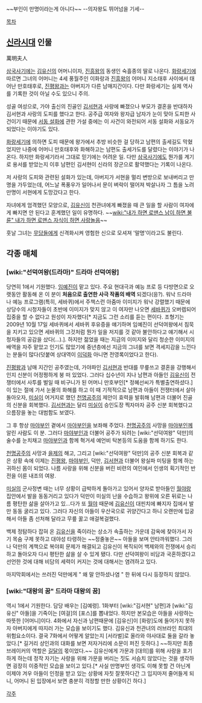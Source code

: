 ~~부인이 만명이라는게 아니다~~ --의자왕도 뛰어넘을 기세--

[[목차]]

== [[신라]]시대 인물 ==
萬明夫人

[[삼국사기]]에는 [[김유신]]의 어머니이자, [[진흥왕]]의 동생인 숙흘종의 딸로 나온다. [[화랑세기]]에 따르면 그녀의 어머니는 4세 풍월주인 이화랑과 [[진흥왕]]의 어머니 지소태후 사이에서 태어난 만호태후로, [[진평왕]]과는 아버지가 다른 남매지간이다. 다만 화랑세기는 실제 역사를 기록한 것이 아닐 수도 있으니 주의.

성골 여성으로, 가야 출신의 진골인 [[김서현]]과 사랑에 빠졌으나 부모가 결혼을 반대하자 김서현과 사랑의 도피를 했다고 한다. 공주급 여자와 왕자급 남자가 눈이 맞아 도피한 사건이기 때문에 [[서동 설화]]에 관한 가설 중에는 이 사건이 와전되어 서동 설화와 서동요가 되었다는 이야기도 있다. 

[[화랑세기]]에 의하면 도피 때문에 왕가에서 추방 비슷한 걸 당하고 남편의 출세길도 막혔었지만 나중에 어머니 만호태후와 화해하고는 남편도 출세가도를 달렸다는 이야기가 나온다. 하지만 화랑세기라서 그대로 믿기에는 어려운 일. 다만 [[삼국사기]]에도 뭔가를 계기로 용서를 받았는지 이후 남편인 김서현이 신라의 장군으로 활약했다는 기록이 나온다.

저 사랑의 도피와 관련된 설화가 있는데, 아버지가 서현을 멀리 변방으로 보내버리고 만명을 가두었는데, 어느날 폭풍우가 일어나서 문이 벼락이 떨어져 박살나자 그 틈을 노려 만명이 서현에게 도망갔다고 한다.

자녀에게 엄격했던 모양으로, [[김유신]]이 천관녀에게 빠졌을 때 큰 일을 할 사람이 여자에게 빠지면 안 된다고 훈계했던 일이 유명하다. ~~[[wiki:"내가 하면 로맨스 남이 하면 불륜" 내가 하면 로맨스 자식이 하면 사랑놀음]]~~

훗날 그녀는 [[무당]]들에게 신격화시켜 영험한 신으로 모셔져 '말명'이라고도 불린다.


== 각종 매체 ==
=== [wiki:"선덕여왕(드라마)" 드라마 선덕여왕] ===
당연히 1에서 기원했다.
[[임예진]]이 맡고 있다. 주요 현대극과 예능 프로 등 다방면으로 오랫동안 활동해 온 이 분이 '''처음으로 출연한 사극 작품의 배역''' 되겠다(응?). 워낙 드라마나 예능 프로그램(특히, 세바퀴)에서 주책스런 아줌마 이미지가 워낙 강렬했기 때문에 상당수의 시청자들이 초반에 이미지가 맞지 않고 이 여자만 나오면 [[세바퀴]]가 오버렙되어 집중을 할 수 없다고 원성이 자자했다[* 지금도 그런 소리를 듣는 편이다. 조형기는 2009년 10월 17일 세바퀴에서 세바퀴 후유증을 얘기하며 임예진이 선덕여왕에서 침묵을 지키고 있으면 세바퀴의 그것처럼 뭔가 일을 저지를 것 같아 불안하다고 얘기해서 시청자들의 공감을 샀다(...).]. 하지만 젊었을 때는 지금의 이미지와 달리 청순한 이미지의 배역을 자주 맡았고 인기도 많았기에 중년층에선 지금의 그녀를 보면 격세지감을 느낀다는 분들이 많다(덧붙여 상대역이 [[이덕화]] 아니면 전영록이었다고 한다).

[[진평왕]]과 남매 지간인 공주였는데, 가야파인 [[김서현]]과 반대를 무릎쓰고 결혼을 강행해서인지 신분이 어정쩡하게 붕 떠 있었다. 그러다 십수년이 지나 남편과 아들인 [[김유신]]이 전쟁터에서 사투를 벌일 때 비구니가 된 어머니 만호부인[* 정혜선씨가 특별출연하셨다.]이 있는 절에 가서 눈물의 화해를 하고 이 때 기적적으로 남편과 아들이 전쟁터에서 살아 돌아오자, [[미실]]이 어거지로 했던 [[천명공주]]의 제안이 효력을 발휘해 남편과 더불어 진골의 신분을 회복했다. [[김서현]]과는 달리 [[미실]]이 승인도장 찍자마자 공주 신분 회복했다고 으름장을 놓는 대범함도 보였다.

그 후 항상 [[마야부인]] 곁에서 [[마야부인]]을 보좌해 주었다. [[천명공주]]의 사망을 [[마야부인]]께 알린 사람도 이 분. 그러다 [[마야부인]]과 더불어 공주가 되려는 [wiki:"선덕여왕" 덕만]의 술수를 눈치채고 [[마야부인]]과 함께 혁거세 예언비 탁본등의 도움을 함께 하기도 한다.

[[천명공주]]의 사망과 [[을제]]의 해고, 그리고 [wiki:"선덕여왕" 덕만]의 공주 신분 회복과 같은 상황 속에 이제는 [[진평왕]], [[마야부인]], 덕만, [[김서현]]과 더불어 왕실파 미팅을 함께 하는 귀하신 몸이 되었다. 나름 사랑을 위해 신분을 버린 비련의 여인에서 인생의 획기적인 반전을 이룬 내조의 여왕.

[[미실]]의 군사정변 때는 너무 상황이 급박하게 돌아가고 있어서 양자로 받아들인 [[월야]]랑 집안에서 발을 동동거리고 있다가 덕만이 미실의 난을 수습하고 왕위에 오른 뒤로는 나름 평탄한 삶을 살아가고 있...다가 또 [[월야]] 때문에 [[김유신]]이 대핀치에 빠지자 집에서 발만 동동 굴리고 있다. 그러다 자신의 아들이 우산국으로 귀양간다고 하니 오랜만에 입궁해서 아들 좀 선처해 달라고 무릎 꿇고 애걸복걸했다.

백제 정탐하다 잡혀 온 [[김유신]]을 죽이라는 상소가 속출하는 가운데 감옥에 찾아가서 자기 목숨 구제 못하고 대야성 타령하는 ~~정줄놓은~~ 아들을 보며 안타까워했다. 그러나 덕만의 계책으로 복야회 문제가 해결되고 김유신이 복직되어 백제와의 전쟁에서 승리하고 돌아오자 다시 평탄한 삶을 살 수 있게 됐다. 다만 선덕여왕이 비담과 국혼하겠다고 선언한 것에 대해 비담의 세력이 커지는 것에 대해서는 염려하고 있다. 

마지막회에서는 쓰러진 덕만에게 " 왜 말 안하셨나염 " 한 뒤에 다시 등장하지 않았다.

=== [wiki:"대왕의 꿈" 드라마 대왕의 꿈] ===
역시 1에서 기원한다. 담당 배우는 [김예령]. 1화부터 [wiki:"김서현" 남편]과 [wiki:"김유신" 아들]을 기죽이는 [여걸]의 [포스]를 뽑내었다. 하지만 본모습은 아들을 사랑하는 따뜻한 [어머니]이다. 4화에서 자신과 남편때문에 [김유신]이 [화랑]도에 들어가지 못하자 아버지에게 따지러 가는 모습을 보이기도 했다.
김유신과 천관녀의 러브라인 최대의 위험요소이다. 
결국 7화에서 어떻게 알았는지 [서라벌]로 올라와 야사대로 둘을 갈라 놓았다.[* 길거리 상인과의 대화를 보면 저자거리에 소문이 퍼진 듯하다.] ~~하지만 최종 브레이커의 역할은 [[길달]]의 몫이었다.~~
김유신에게 가문과 [대의]를 위해 사랑을 포기하게 하는데 정작 자기는 사랑을 위해 가문을 버리는 짓도 서슴치 않았다는 것을 생각하면 굉장히 이중적인 모습을 보이고 있다.[* 사실 만명부인 생각도 이해 못할 건 아닌게 이제야 겨우 아들이 인정을 받고 있는 상황에 자칫 잘못하다간 그 입지마저 줄어들게 되니, 어머니 된 입장에서 보면 충분히 걱정할 만한 상황이긴 하다.]

[[각주]]
